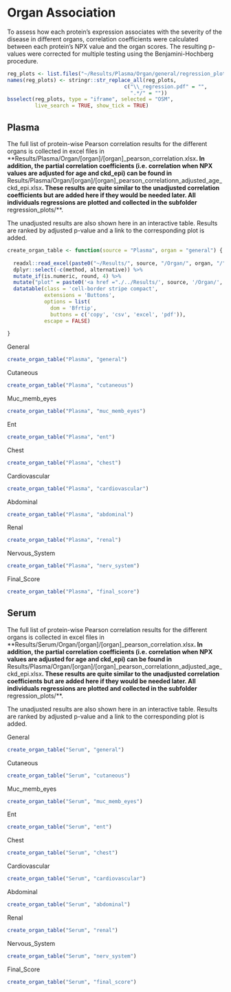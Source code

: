 # Organ Association

To assess how each protein's expression associates with the severity of the disease in different organs, correlation coefficients were calculated between each protein's NPX value and the organ scores. The resulting p-values were corrected for multiple testing using the Benjamini-Hochberg procedure.

```r
reg_plots <- list.files("~/Results/Plasma/Organ/general/regression_plots", full.names = TRUE, pattern = "*.pdf")
names(reg_plots) <- stringr::str_replace_all(reg_plots, 
                                      c("\\_regression.pdf" = "", 
                                        ".*/" = ""))
bsselect(reg_plots, type = "iframe", selected = "OSM", 
         live_search = TRUE, show_tick = TRUE)
```

## Plasma

The full list of protein-wise Pearson correlation results for the different organs is collected in excel files in **Results/Plasma/Organ/[organ]/[organ]_pearson_correlation.xlsx**. In addition, the partial correlation coefficients (i.e. correlation when NPX values are adjusted for age and ckd_epi) can be found in **Results/Plasma/Organ/[organ]/[organ]_pearson_correlationn_adjusted_age_ckd_epi.xlsx**. These results are quite similar to the unadjusted correlation coefficients but are added here if they would be needed later. All individuals regressions are plotted and collected in the subfolder **regression_plots/**. 

The unadjusted results are also shown here in an interactive table. Results are ranked by adjusted p-value and a link to the corresponding plot is added. 

```r
create_organ_table <- function(source = "Plasma", organ = "general") {
  
  readxl::read_excel(paste0("~/Results/", source, "/Organ/", organ, "/", organ, "_pearson_correlation.xlsx")) %>%
  dplyr::select(-c(method, alternative)) %>%
  mutate_if(is.numeric, round, 4) %>%
  mutate("plot" = paste0('<a href ="./../Results/', source, '/Organ/', organ, '/regression_plots/', Assay, '_regression.pdf"  target="_blank">', Assay, '</a>')) %>%
  datatable(class = 'cell-border stripe compact', 
            extensions = 'Buttons', 
            options = list(
              dom = 'Bfrtip',
              buttons = c('copy', 'csv', 'excel', 'pdf')),
            escape = FALSE)
  
}
```


::::: {.panelset}

::: {.panel}
[General]{.panel-name}

```r
create_organ_table("Plasma", "general")
```
:::

::: {.panel}
[Cutaneous]{.panel-name}

```r
create_organ_table("Plasma", "cutaneous")
```
:::

::: {.panel}
[Muc_memb_eyes]{.panel-name}

```r
create_organ_table("Plasma", "muc_memb_eyes")
```
:::

::: {.panel}
[Ent]{.panel-name}

```r
create_organ_table("Plasma", "ent")
```
:::

::: {.panel}
[Chest]{.panel-name}

```r
create_organ_table("Plasma", "chest")
```
:::

::: {.panel}
[Cardiovascular]{.panel-name}

```r
create_organ_table("Plasma", "cardiovascular")
```
:::

::: {.panel}
[Abdominal]{.panel-name}

```r
create_organ_table("Plasma", "abdominal")
```
:::

::: {.panel}
[Renal]{.panel-name}

```r
create_organ_table("Plasma", "renal")
```
:::

::: {.panel}
[Nervous_System]{.panel-name}

```r
create_organ_table("Plasma", "nerv_system")
```
:::

::: {.panel}
[Final_Score]{.panel-name}

```r
create_organ_table("Plasma", "final_score")
```
:::

:::::


## Serum

The full list of protein-wise Pearson correlation results for the different organs is collected in excel files in **Results/Serum/Organ/[organ]/[organ]_pearson_correlation.xlsx**. In addition, the partial correlation coefficients (i.e. correlation when NPX values are adjusted for age and ckd_epi) can be found in **Results/Plasma/Organ/[organ]/[organ]_pearson_correlationn_adjusted_age_ckd_epi.xlsx**. These results are quite similar to the unadjusted correlation coefficients but are added here if they would be needed later. All individuals regressions are plotted and collected in the subfolder **regression_plots/**. 

The unadjusted results are also shown here in an interactive table. Results are ranked by adjusted p-value and a link to the corresponding plot is added. 

::::: {.panelset}

::: {.panel}
[General]{.panel-name}

```r
create_organ_table("Serum", "general")
```
:::

::: {.panel}
[Cutaneous]{.panel-name}

```r
create_organ_table("Serum", "cutaneous")
```
:::

::: {.panel}
[Muc_memb_eyes]{.panel-name}

```r
create_organ_table("Serum", "muc_memb_eyes")
```
:::

::: {.panel}
[Ent]{.panel-name}

```r
create_organ_table("Serum", "ent")
```
:::

::: {.panel}
[Chest]{.panel-name}

```r
create_organ_table("Serum", "chest")
```
:::

::: {.panel}
[Cardiovascular]{.panel-name}

```r
create_organ_table("Serum", "cardiovascular")
```
:::

::: {.panel}
[Abdominal]{.panel-name}

```r
create_organ_table("Serum", "abdominal")
```
:::

::: {.panel}
[Renal]{.panel-name}

```r
create_organ_table("Serum", "renal")
```
:::

::: {.panel}
[Nervous_System]{.panel-name}

```r
create_organ_table("Serum", "nerv_system")
```
:::

::: {.panel}
[Final_Score]{.panel-name}

```r
create_organ_table("Serum", "final_score")
```
:::

:::::